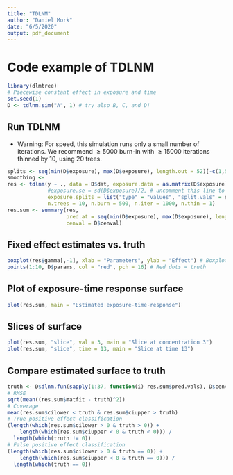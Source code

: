 ```yaml
---
title: "TDLNM"
author: "Daniel Mork"
date: "6/5/2020"
output: pdf_document
---
```


# Code example of TDLNM
```r
library(dlmtree)
# Piecewise constant effect in exposure and time
set.seed(1)
D <- tdlnm.sim("A", 1) # try also B, C, and D!
```

## Run TDLNM
* Warning: For speed, this simulation runs only a small number of iterations.
We recommend $\geq5000$ burn-in with $\geq15000$ iterations thinned by 10, using
20 trees.
```r
splits <- seq(min(D$exposure), max(D$exposure), length.out = 52)[-c(1,52)]
smoothing <- 
res <- tdlnm(y ~ ., data = D$dat, exposure.data = as.matrix(D$exposure),
             #exposure.se = sd(D$exposure)/2, # uncomment this line to try smoothing
             exposure.splits = list("type" = "values", "split.vals" = splits),
             n.trees = 10, n.burn = 500, n.iter = 1000, n.thin = 1)
res.sum <- summary(res,
                   pred.at = seq(min(D$exposure), max(D$exposure), length.out = 102), 
                   cenval = D$cenval)
```

## Fixed effect estimates vs. truth
```r
boxplot(res$gamma[,-1], xlab = "Parameters", ylab = "Effect") # Boxplot estimated effects
points(1:10, D$params, col = "red", pch = 16) # Red dots = truth
```

## Plot of exposure-time response surface
```r
plot(res.sum, main = "Estimated exposure-time-response")
```

\newpage
## Slices of surface
```r
plot(res.sum, "slice", val = 3, main = "Slice at concentration 3")
plot(res.sum, "slice", time = 13, main = "Slice at time 13")
```

## Compare estimated surface to truth
```r
truth <- D$dlnm.fun(sapply(1:37, function(i) res.sum$pred.vals), D$cenval, F)
# RMSE
sqrt(mean((res.sum$matfit - truth)^2))
# Coverage
mean(res.sum$cilower < truth & res.sum$ciupper > truth)
# True positive effect classification
(length(which(res.sum$cilower > 0 & truth > 0)) + 
    length(which(res.sum$ciupper < 0 & truth < 0))) /
  length(which(truth != 0))
# False positive effect classification
(length(which(res.sum$cilower > 0 & truth == 0)) + 
    length(which(res.sum$ciupper < 0 & truth == 0))) /
  length(which(truth == 0))
```

